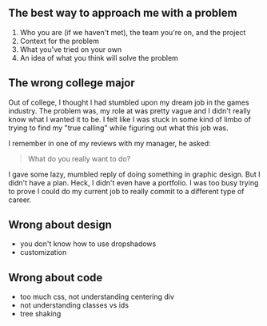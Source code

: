 ## The best way to approach me with a problem

1. Who you are (if we haven't met), the team you're on, and the project
2. Context for the problem
3. What you've tried on your own
4. An idea of what you think will solve the problem

## The wrong college major

Out of college, I thought I had stumbled upon my dream job in the games industry. The problem was, my role at was pretty vague and I didn't really know what I wanted it to be. I felt like I was stuck in some kind of limbo of trying to find my "true calling" while figuring out what this job was.

I remember in one of my reviews with my manager, he asked:

> What do you really want to do?

I gave some lazy, mumbled reply of doing something in graphic design. But I didn't have a plan. Heck, I didn't even have a portfolio. I was too busy trying to prove I could do my current job to really commit to a different type of career.

## Wrong about design

- you don't know how to use dropshadows
- customization

## Wrong about code

- too much css, not understanding centering div
- not understanding classes vs ids
- tree shaking
